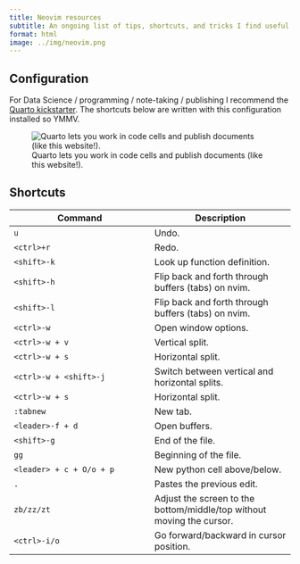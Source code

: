 ```yaml
---
title: Neovim resources
subtitle: An ongoing list of tips, shortcuts, and tricks I find useful to navigating the world of Neovim.
format: html
image: ../img/neovim.png
---
```


## Configuration

For Data Science / programming / note-taking / publishing I recommend the [Quarto kickstarter](https://github.com/jmbuhr/quarto-nvim-kickstarter). The shortcuts below are written with this configuration installed so YMMV.

![Quarto lets you work in code cells and publish documents (like this website!).](../img/neovim.png)

## Shortcuts 

|Command|Description|
|---|---|
|`u`|Undo.|
|`<ctrl>+r`|Redo.|
|`<shift>-k`|Look up function definition.|
|`<shift>-h`|Flip back and forth through buffers (tabs) on nvim.|
|`<shift>-l`|Flip back and forth through buffers (tabs) on nvim.|
|`<ctrl>-w`|Open window options.|
|`<ctrl>-w + v`|Vertical split.|
|`<ctrl>-w + s`|Horizontal split.|
|`<ctrl>-w + <shift>-j`|Switch between vertical and horizontal splits.|
|`<ctrl>-w + s`|Horizontal split.|
|`:tabnew`|New tab.|
|`<leader>-f + d`|Open buffers.|
|`<shift>-g`|End of the file.|
|`gg`|Beginning of the file.|
|`<leader> + c + O/o + p`|New python cell above/below.|
|`.`|Pastes the previous edit.|
|`zb/zz/zt`|Adjust the screen to the bottom/middle/top without moving the cursor.|
|`<ctrl>-i/o`|Go forward/backward in cursor position.|



